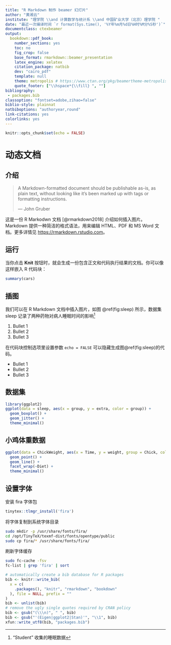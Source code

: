 ```yaml
---
title: "R Markdown 制作 beamer 幻灯片"
author: "黄湘云"
institute: "理学院 \\and 计算数学与统计系 \\and 中国矿业大学（北京）理学院 "
date: "最近一次编译时间 `r format(Sys.time(), '%Y年%m月%d日%H时%M分%S秒')`"
documentclass: ctexbeamer
output: 
  bookdown::pdf_book: 
    number_sections: yes
    toc: no
    fig_crop: false
    base_format: rmarkdown::beamer_presentation
    latex_engine: xelatex
    citation_package: natbib
    dev: "cairo_pdf"
    template: null
    theme: metropolis # https://www.ctan.org/pkg/beamertheme-metropolis https://github.com/matze/mtheme
    quote_footer: ["\\hspace*{\\fill} ", ""]
bibliography: 
 - packages.bib
classoption: "fontset=adobe,zihao=false"
biblio-style: plainnat
natbiboptions: "authoryear,round"
link-citations: yes
colorlinks: yes
---
```


```r
knitr::opts_chunk$set(echo = FALSE)
```

# 动态文档 {#chap:doc}

## 介绍 {#chap:intro-rmarkdown}

> A Markdown-formatted document should be publishable as-is, as plain text, without looking like it’s been marked up with tags or formatting instructions.
> 
> --- John Gruber

这是一份 R Markodwn 文档 [@rmarkdown2018] 介绍如何插入图片。 Markdown 提供一种简洁的格式语法，用来编辑 HTML、PDF 和 MS Word 文档。更多详情见 <https://rmarkdown.rstudio.com>。

## 运行 {#sec:run}

当你点击 **Knit** 按钮时，就会生成一份包含正文和代码执行结果的文档。你可以像这样嵌入 R 代码块：

```r
summary(cars)
```

## 插图 {#sec:figure}

[^sleep-data]: “Student” 收集的睡眠数据

我们可以在 R Markdown 文档中插入图片，如图 \@ref(fig:sleep) 所示，数据集 sleep 记录了两种药物对病人睡眠时间的影响[^sleep-data]

1. Bullet 1
1. Bullet 2
1. Bullet 3

在代码块控制选项里设置参数 `echo = FALSE` 可以隐藏生成图\@ref(fig:sleep)的代码。


- Bullet 1
- Bullet 2
- Bullet 3


## 数据集 {#sec:datasets}

```r
library(ggplot2)
ggplot(data = sleep, aes(x = group, y = extra, color = group)) +
  geom_boxplot() +
  geom_jitter() +
  theme_minimal()
```

## 小鸡体重数据 {#sec:ChickWeight}

```r
ggplot(data = ChickWeight, aes(x = Time, y = weight, group = Chick, color = Diet)) +
  geom_point() +
  geom_line() +
  facet_wrap(~Diet) +
  theme_minimal()
```


## 设置字体 {#sec:setup-fira}

安装 fira 字体包

```r
tinytex::tlmgr_install('fira')
```

将字体复制到系统字体目录

```bash
sudo mkdir -p /usr/share/fonts/fira/
cd /opt/TinyTeX/texmf-dist/fonts/opentype/public
sudo cp fira/* /usr/share/fonts/fira/
```

刷新字体缓存

```bash
sudo fc-cache -fsv
fc-list | grep 'fira' | sort
```

```r
# automatically create a bib database for R packages
bib <- knitr::write_bib(
  x = c(
    .packages(), "knitr", "rmarkdown", "bookdown"
  ), file = NULL, prefix = ""
)
bib <- unlist(bib)
# remove the ugly single quotes required by CRAN policy
bib <- gsub("(\\\n)", " ", bib)
bib <- gsub("'(Eigen|ggplot2|Stan)'", "\\1", bib)
xfun::write_utf8(bib, "packages.bib")
```
